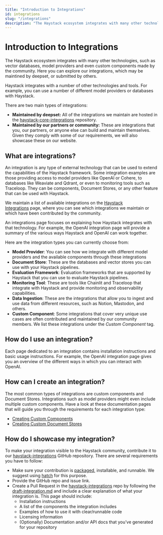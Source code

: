```yaml
---
title: "Introduction to Integrations"
id: integrations
slug: "/integrations"
description: "The Haystack ecosystem integrates with many other technologies, such as vector databases, model providers and even custom components made by the community.  Here you can explore our integrations, which may be maintined by deepset, or submitted by others."
---
```


# Introduction to Integrations

The Haystack ecosystem integrates with many other technologies, such as vector databases, model providers and even custom components made by the community.  Here you can explore our integrations, which may be maintined by deepset, or submitted by others.

Haystack integrates with a number of other technologies and tools. For example, you can use a number of different model providers or databases with Haystack.

There are two main types of integrations:

- **Maintained by deepset:** All of the integrations we maintain are hosted in the [haystack-core-integrations](https://github.com/deepset-ai/haystack-core-integrations) repository.
- **Maintained by our partners or community:** These are integrations that you, our partners, or anyone else can build and maintain themselves. Given they comply with some of our requirements, we will also showcase these on our website.

## What are integrations?

An integration is any type of external technology that can be used to extend the capabilities of the Haystack framework. Some integration examples are those providing access to model providers like OpenAI or Cohere, to databases like Weaviate and Qdrant, or even to monitoring tools such as Traceloop. They can be components, Document Stores, or any other feature that can be used with Haystack.

We maintain a list of available integrations on the [Haystack Integrations](https://haystack.deepset.ai/integrations) page, where you can see which integrations we maintain or which have been contributed by the community.

An integrations page focuses on explaining how Haystack integrates with that technology. For example, the OpenAI integration page will provide a summary of the various ways Haystack and OpenAI can work together.

Here are the integration types you can currently choose from:

- **Model Provider**: You can see how we integrate with different model providers and the available components through these integrations
- **Document Store**: These are the databases and vector stores you can use with your Haystack pipelines.
- **Evaluation Framework**: Evaluation frameworks that are supported by Haystack that you can use to evaluate Haystack pipelines.
- **Monitoring Tool**: These are tools like Chainlit and Traceloop that integrate with Haystack and provide monitoring and observability capabilities.
- **Data Ingestion**: These are the integrations that allow you to ingest and use data from different resources, such as Notion, Mastodon, and others.
- **Custom Component**: Some integrations that cover very unique use cases are often contributed and maintained by our community members. We list these integrations under the _Custom Component_ tag.

## How do I use an integration?

Each page dedicated to an integration contains installation instructions and basic usage instructions. For example, the OpenAI integration page gives you an overview of the different ways in which you can interact with OpenAI.

## How can I create an integration?

The most common types of integrations are custom components and Document Stores. Integrations such as model providers might even include multiple custom components. Have a look at these documentation pages that will guide you through the requirements for each integration type:

- [Creating Custom Components](components/custom-components.mdx)
- [Creating Custom Document Stores](document-store/creating-custom-document-stores.mdx)

## How do I showcase my integration?

To make your integration visible to the Haystack community, contribute it to our [haystack-integrations](https://github.com/deepset-ai/haystack-integrations) GitHub repository. There are several requirements you have to follow:

- Make sure your contribution is [packaged](https://packaging.python.org/en/latest/), installable, and runnable. We suggest using [hatch](https://hatch.pypa.io/latest/) for this purpose.
- Provide the GitHub repo and issue link.
- Create a Pull Request in the [haystack-integrations](https://github.com/deepset-ai/haystack-integrations) repo by following the [draft-integration.md](https://github.com/deepset-ai/haystack-integrations/blob/main/draft-integration.md) and include a clear explanation of what your integration is. This page should include:
  - Installation instructions
  - A list of the components the integration includes
  - Examples of how to use it with clear/runnable code
  - Licensing information
  - (Optionally) Documentation and/or API docs that you’ve generated for your repository
